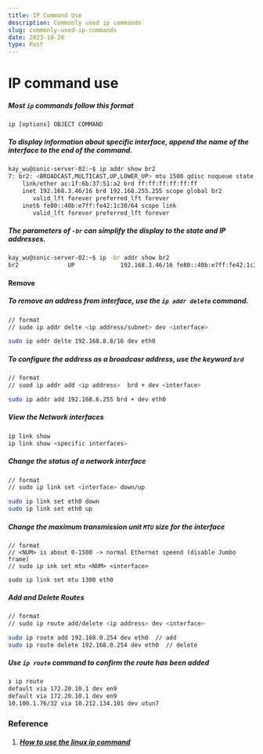 ```yaml
---
title: IP Command Use
description: Commonly used ip commands
slug: commonly-used-ip-commands
date: 2023-10-28
type: Post
---
```


# IP command use

##### Most `ip` commands follow this format

```shell
ip [options] OBJECT COMMAND
```

##### To display information about specific interface, append the name of the interface to the end of the command.

```bash
kay_wu@sonic-server-02:~$ ip addr show br2
7: br2: <BROADCAST,MULTICAST,UP,LOWER_UP> mtu 1500 qdisc noqueue state UP group default qlen 1000
    link/ether ac:1f:6b:37:51:a2 brd ff:ff:ff:ff:ff:ff
    inet 192.168.3.46/16 brd 192.168.255.255 scope global br2
       valid_lft forever preferred_lft forever
    inet6 fe80::40b:e7ff:fe42:1c30/64 scope link
       valid_lft forever preferred_lft forever
```

##### The parameters of `-br` can simplify the display to the state and IP addresses.

```bash
kay_wu@sonic-server-02:~$ ip -br addr show br2
br2              UP             192.168.3.46/16 fe80::40b:e7ff:fe42:1c30/64
```

#### Remove

##### To remove an address from interface, use the `ip addr delete` command.

```bash
// format
// sudo ip addr delte <ip address/subnet> dev <interface>

sudo ip addr delte 192.168.8.8/16 dev eth0
```

##### To configure the address as a broadcasr address, use the keyword `brd`

```bash
// format
// suod ip addr add <ip address>  brd + dev <interface>

sudo ip addr add 192.168.6.255 brd + dev eth0
```

##### View the Network interfaces

```bash
ip link show
ip link show <specific interfaces>
```

##### Change the status of a network interface

```bash
// format
// sudo ip link set <interface> down/up

sudo ip link set eth0 down
sudo ip link set eth0 up
```

##### Change the maximum transmission unit `MTU` size for the interface

```
// format
// <NUM> is about 0-1500 -> normal Ethernet speend (disable Jumbo frame)
// sudo ip ink set mtu <NUM> <interface>

sudo ip link set mtu 1300 eth0
```

##### Add and Delete Routes

```bash
// format
// sudo ip route add/delete <ip address> dev <interface>

sudo ip route add 192.168.0.254 dev eth0  // add
sudo ip route delete 192.168.0.254 dev eth0  // delete
```

##### Use `ip route` command to confirm the route has been added

```bash
❯ ip route
default via 172.20.10.1 dev en9
default via 172.20.10.1 dev en9
10.100.1.76/32 via 10.212.134.101 dev utun7
```

### Reference

1. ##### <a href="https://www.linode.com/docs/guides/how-to-use-the-linux-ip-command/">How to use the linux ip command</a>
